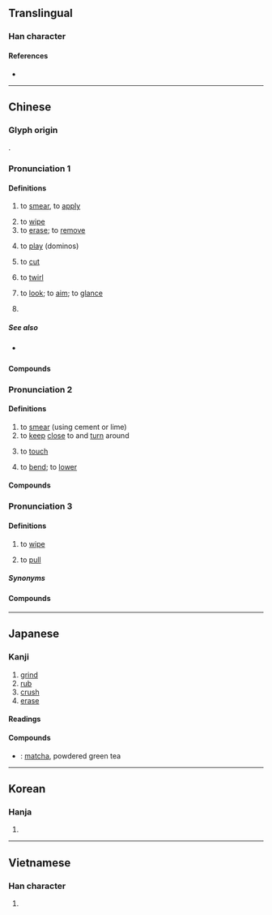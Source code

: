 {{character info}}
==Translingual==

===Han character===
{{Han char|rn=64|rad=手|as=05|sn=8|four=55090|canj=QDJ|ids=⿰扌末}}

====References====
* {{Han ref|kx=0424.040|dkj=11926|dj=0771.160|hdz=31847.080|uh=62B9|ud=25273|bh=A9D9|bd=43481}}

----

==Chinese==
{{zh-forms}}

===Glyph origin===
{{Han etym}}
{{Han compound|手|末|alt1=扌|ls=psc|c1=s|c2=p}}.

===Pronunciation 1===
{{zh-pron
|m=mǒ
|m-s=
|c=mut3,mut6
|c-t=
|g=
|h=pfs=mat
|j=
|mb=
|md=muák
|mn=ml:boa̍t/boah/qz,xm,zz:boa̍h
|mn-t=bhuah4
|w=
|x=
|mc=y
|oc=y
|cat=v
}}

====Definitions====
{{zh-hanzi}}

# to [[smear]], to [[apply]]
#: {{zh-x|抹藥|tr='''bhuah4''' ioh8|to apply medication|MN-T}}
# to [[wipe]]
# to [[erase]]; to [[remove]]
# {{lb|zh|literary}} to [[play]] (dominos)
# {{lb|zh|literary}} to [[cut]]
# {{lb|zh|literary}} to [[twirl]]
# {{lb|zh|literary}} to [[look]]; to [[aim]]; to [[glance]]
# {{zh-classifier|[[ray]]s of [[sunlight]], [[rosy]] [[cloud]]s, etc.}}
#: {{zh-x|一 抹 斜陽}}

=====See also=====
* {{sense|to smear, to apply}} {{zh-l|搽}}

====Compounds====
{{zh-der|一概抹殺|丟抹|嘴抹兒|廝抹|一筆抹殺|偷饞抹嘴|倒抹|塗抹詩書|偷偷抹抹|一筆抹倒|丟丟抹抹|塗脂抹粉|塗抹|勾抹|一抹|一筆抹煞|抹去|抹嘴|抹撻|抹稀泥|抹颩|抹零|搽灰抹土|札抹|抹月批風|抹抹丟丟|抹片|抹油嘴|擦拳抹掌|掂斤抹兩|撤抹|濃妝淡抹|抹粉施脂|抹脖子|揩檯抹凳|揉眵抹淚|抹殺|抹黑|抹不著影|淡抹|抹蹌|打抹|抹滅|抹下臉|改抹|抹土搽灰|抹煞|抹芒頭|批抹|抹頭|抹子|搽脂抹粉|濃抹淡妝|抹香|抹臉|抹牌|抹抹颩颩|抹淚揉眵|抹鎗|抹媚|抹牌道字|搪抹|濃抹|抹貼|東塗西抹|擦脂抹粉|揩抹|抹淚|抹拭|濃妝豔抹|抹鄰|淡妝濃抹|淌眼抹淚|抹嘴吃|抹丟|搽灰抹粉|批風抹月|抹月披風|抹搶|抹平|抹不下來|膩抹兒|脣似抹硃|腳底抹油|頭上抹下|鳴鞭電抹|領抹|脣若抹硃|颩抹|都抹|辱抹|蓋抹}}

===Pronunciation 2===
{{zh-pron
|m=mò
|c=mut3,mut6
|mc=y
|oc=y
|cat=v,n
}}

====Definitions====
{{zh-hanzi}}

# to [[smear]] (using cement or lime)
# to [[keep]] [[close]] to and [[turn]] around
# {{lb|zh|literary}} to [[touch]]
# {{lb|zh|literary}} to [[bend]]; to [[lower]]

====Compounds====
{{zh-der|抹不開|抹面|拐彎抹角|抹腹|抹額|抹胸|轉灣抹角|轉彎抹角}}

===Pronunciation 3===
{{zh-pron
|m=mā,mǒ,1nb=Mainland,2nb=Taiwan
|c=maat3
|cat=v
}}

====Definitions====
{{zh-hanzi}}

# to [[wipe]]
#: {{zh-x|抹{mā} 桌子|to '''wipe''' a table clean}}
#: {{zh-x|抹 屎窟|to '''wipe''' one's bottom|C}}
# to [[pull]]

=====Synonyms=====
{{zh-dial|擦}}

====Compounds====
{{zh-der|抹布|抹搭}}

{{zh-cat|Intermediate}}

----

==Japanese==

===Kanji===
{{ja-kanji|grade=c|rs=手05}}

# [[grind]]
# [[rub]]
# [[crush]]
# [[erase]]

====Readings====
{{ja-readings
|goon=まつ, まち
|kanon=ばつ
|toon=も
|kun=す-る
}}

====Compounds====
* {{ja-r|抹茶|まっちゃ}}: [[matcha]], powdered green tea

----

==Korean==

===Hanja===
{{ko-hanja|hangeul=말|eumhun=|rv=mal|mr=mal|y=mal}}

# {{rfdef|ko|sort=手05}}

----

==Vietnamese==

===Han character===
{{vi-readings|reading=mạt|rs=手05}}

# {{rfdef|vi|sort=手05}}